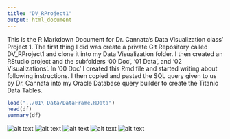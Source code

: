 ```yaml
---
title: "DV_RProject1"
output: html_document
---
```

 This is the R Markdown Document for Dr. Cannata's Data Visualization class' Project 1.  The first thing I did was create a private Git Repository called DV_RProject1 and clone it into my Data Visualization folder.  I then created an RStudio project and the subfolders '00 Doc', '01 Data', and '02 Visualizations'.  In '00 Doc' I created this Rmd file and started writing about following instructions.  I then copied and pasted the SQL query given to us by Dr. Cannata into my Oracle Database query builder to create the Titanic Data Tables. 



```r
load("../01\ Data/DataFrame.RData")
head(df)
summary(df)

```

![alt text](../02\ Visualizations/Plot1.png)
![alt text](../02\ Visualizations/Plot2.png)
![alt text](../02\ Visualizations/Plot3.png)
![alt text](../02\ Visualizations/Plot4.png)
![alt text](../02\ Visualizations/Plot5.png)


